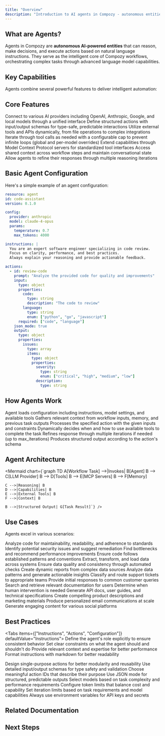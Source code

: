 ```yaml
---
title: "Overview"
description: "Introduction to AI agents in Compozy - autonomous entities that reason, decide, and execute actions"
---
```


## What are Agents?

Agents in Compozy are **autonomous AI-powered entities** that can reason, make decisions, and execute actions based on natural language instructions. They serve as the intelligent core of Compozy workflows, orchestrating complex tasks through advanced language model capabilities.

## Key Capabilities

Agents combine several powerful features to deliver intelligent automation:

<FeatureCardList cols={2}>
  <FeatureCard
    title="Natural Language Understanding"
    description="Process and understand complex instructions in plain English, enabling intuitive task definitions"
    icon="Brain"
  />
  <FeatureCard
    title="Dynamic Decision Making"
    description="Make contextual decisions based on goals, constraints, and real-time information"
    icon="Route"
  />
  <FeatureCard
    title="Tool Utilization"
    description="Access and use external tools dynamically to extend capabilities beyond text generation"
    icon="Wrench"
  />
  <FeatureCard
    title="Iterative Problem Solving"
    description="Self-correct and refine responses over multiple iterations for improved accuracy"
    icon="RefreshCw"
  />
</FeatureCardList>

## Core Features

<List>
  <ListItem title="LLM Integration">
    Connect to various AI providers including OpenAI, Anthropic, Google, and local models through a unified interface
  </ListItem>
  <ListItem title="Action System">
    Define structured actions with input/output schemas for type-safe, predictable interactions
  </ListItem>
  <ListItem title="Tool Access">
    Utilize external tools and APIs dynamically, from file operations to complex integrations
  </ListItem>
  <ListItem title="Tool Iteration Control">
    Iterate through tool calls as needed with a configurable cap to prevent infinite loops (global and per-model overrides)
  </ListItem>
  <ListItem title="MCP Support">
    Extend capabilities through Model Context Protocol servers for standardized tool interfaces
  </ListItem>
  <ListItem title="Memory Management">
    Access shared context across workflow steps and maintain conversational state
  </ListItem>
  <ListItem title="Iterative Execution">
    Allow agents to refine their responses through multiple reasoning iterations
  </ListItem>
</List>

## Basic Agent Configuration

Here's a simple example of an agent configuration:

```yaml
resource: agent
id: code-assistant
version: 0.1.0

config:
  provider: anthropic
  model: claude-4-opus
  params:
    temperature: 0.7
    max_tokens: 4000

instructions: |
  You are an expert software engineer specializing in code review.
  Focus on clarity, performance, and best practices.
  Always explain your reasoning and provide actionable feedback.

actions:
  - id: review-code
    prompt: "Analyze the provided code for quality and improvements"
    input:
      type: object
      properties:
        code:
          type: string
          description: "The code to review"
        language:
          type: string
          enum: ["python", "go", "javascript"]
      required: ["code", "language"]
    json_mode: true
    output:
      type: object
      properties:
        issues:
          type: array
          items:
            type: object
            properties:
              severity:
                type: string
                enum: ["critical", "high", "medium", "low"]
              description:
                type: string
```

## How Agents Work

<Steps className="mt-14">
  <Step title="Initialization">
    Agent loads configuration including instructions, model settings, and available tools
  </Step>
  <Step title="Context Building">
    Gathers relevant context from workflow inputs, memory, and previous task outputs
  </Step>
  <Step title="Action Execution">
    Processes the specified action with the given inputs and constraints
  </Step>
  <Step title="Tool Usage">
    Dynamically decides when and how to use available tools to complete the task
  </Step>
  <Step title="Iteration">
    Refines response through multiple iterations if needed (up to max_iterations)
  </Step>
  <Step title="Output Generation">
    Produces structured output according to the action's schema
  </Step>
</Steps>

## Agent Architecture

<Mermaid chart={`graph TD
    A[Workflow Task] -->|Invokes| B[Agent]
    B --> C[LLM Provider]
    B --> D[Tools]
    B --> E[MCP Servers]
    B --> F[Memory]

    C -->|Reasoning| B
    D -->|Capabilities| B
    E -->|External Tools| B
    F -->|Context| B

    B -->|Structured Output| G[Task Result]`} />

## Use Cases

Agents excel in various scenarios:

<AccordionGroup>
  <Accordion title="Code Analysis & Review">
    <List>
      <ListItem title="Automated code quality assessment">
        Analyze code for maintainability, readability, and adherence to standards
      </ListItem>
      <ListItem title="Security vulnerability detection">
        Identify potential security issues and suggest remediation
      </ListItem>
      <ListItem title="Performance optimization suggestions">
        Find bottlenecks and recommend performance improvements
      </ListItem>
      <ListItem title="Best practice enforcement">
        Ensure code follows established patterns and conventions
      </ListItem>
    </List>
  </Accordion>

  <Accordion title="Data Processing">
    <List>
      <ListItem title="ETL pipeline orchestration">
        Extract, transform, and load data across systems
      </ListItem>
      <ListItem title="Data validation and cleansing">
        Ensure data quality and consistency through automated checks
      </ListItem>
      <ListItem title="Report generation">
        Create dynamic reports from complex data sources
      </ListItem>
      <ListItem title="Insight extraction">
        Analyze data patterns and generate actionable insights
      </ListItem>
    </List>
  </Accordion>

  <Accordion title="Customer Support">
    <List>
      <ListItem title="Intelligent ticket routing">
        Classify and route support tickets to appropriate teams
      </ListItem>
      <ListItem title="Automated response generation">
        Provide initial responses to common customer queries
      </ListItem>
      <ListItem title="Knowledge base queries">
        Search and retrieve relevant documentation for users
      </ListItem>
      <ListItem title="Escalation decisions">
        Determine when human intervention is needed
      </ListItem>
    </List>
  </Accordion>

  <Accordion title="Content Generation">
    <List>
      <ListItem title="Technical documentation">
        Generate API docs, user guides, and technical specifications
      </ListItem>
      <ListItem title="Marketing copy">
        Create compelling product descriptions and marketing materials
      </ListItem>
      <ListItem title="Email templates">
        Produce personalized email communications at scale
      </ListItem>
      <ListItem title="Social media posts">
        Generate engaging content for various social platforms
      </ListItem>
    </List>
  </Accordion>
</AccordionGroup>

## Best Practices

<Tabs items={["Instructions", "Actions", "Configuration"]} defaultValue="Instructions">
  <Tab value="Instructions">
    <List>
      <ListItem title="Be clear and specific">
        Define the agent's role explicitly to ensure consistent behavior
      </ListItem>
      <ListItem title="Define boundaries">
        Set clear constraints on what the agent should and shouldn't do
      </ListItem>
      <ListItem title="Include domain knowledge">
        Provide relevant context and expertise for better performance
      </ListItem>
      <ListItem title="Use markdown structure">
        Format instructions with markdown for better readability
      </ListItem>
    </List>
  </Tab>

  <Tab value="Actions">
    <List>
      <ListItem title="Create focused actions">
        Design single-purpose actions for better modularity and reusability
      </ListItem>
      <ListItem title="Define clear schemas">
        Use detailed input/output schemas for type safety and validation
      </ListItem>
      <ListItem title="Use descriptive IDs">
        Choose meaningful action IDs that describe their purpose
      </ListItem>
      <ListItem title="Enable JSON mode">
        Use JSON mode for structured, predictable outputs
      </ListItem>
    </List>
  </Tab>

  <Tab value="Configuration">
    <List>
      <ListItem title="Choose appropriate models">
        Select models based on task complexity and performance requirements
      </ListItem>
      <ListItem title="Set reasonable limits">
        Configure token limits that balance cost and capability
      </ListItem>
      <ListItem title="Configure iterations">
        Set iteration limits based on task requirements and model capabilities
      </ListItem>
      <ListItem title="Secure sensitive data">
        Always use environment variables for API keys and secrets
      </ListItem>
    </List>
  </Tab>
</Tabs>

## Related Documentation

<ReferenceCardList>
  <ReferenceCard
    title="Core Concepts: Agents"
    description="Understanding agents in the workflow context and their role in orchestration"
    href="/docs/core/getting-started/core-concepts"
    icon="BookOpen"
  />
  <ReferenceCard
    title="Task Integration"
    description="Learn how agents seamlessly work with tasks to execute workflows"
    href="/docs/core/tasks/basic-tasks"
    icon="GitBranch"
  />
  <ReferenceCard
    title="YAML Templates"
    description="Configure agents dynamically using template expressions and variables"
    href="/docs/core/yaml-templates/overview"
    icon="FileCode"
  />
  <ReferenceCard
    title="LLM Provider Setup"
    description="Configure and connect various AI providers for your agents"
    href="/docs/core/configuration/providers"
    icon="Settings"
  />
  <ReferenceCard
    title="Memory Systems"
    description="Implement persistent memory and context for stateful agents"
    href="/docs/core/memory/overview"
    icon="Database"
  />
  <ReferenceCard
    title="Memory Operations"
    description="Work with memory operations for storing and retrieving agent context"
    href="/docs/core/memory/operations"
    icon="HardDrive"
  />
  <ReferenceCard
    title="Tools Overview"
    description="Extend agent capabilities with custom tools and integrations"
    href="/docs/core/tools/overview"
    icon="Wrench"
  />
  <ReferenceCard
    title="MCP Integration"
    description="Connect external tools using the Model Context Protocol"
    href="/docs/core/mcp/overview"
    icon="Link2"
  />
  <ReferenceCard
    title="Template Variables"
    description="Access and use context variables in agent configurations"
    href="/docs/core/yaml-templates/context-variables"
    icon="Variable"
  />
</ReferenceCardList>

## Next Steps

<ReferenceCardList>
  <ReferenceCard
    title="LLM Integration"
    description="Connect to OpenAI, Anthropic, Groq, and more"
    href="/docs/core/agents/llm-integration"
    icon="Cpu"
  />
  <ReferenceCard
    title="Instructions & Actions"
    description="Define agent behavior and structured actions"
    href="/docs/core/agents/instructions-actions"
    icon="ListCheck"
  />
  <ReferenceCard
    title="Tools"
    description="Extend capabilities with external tools and MCP"
    href="/docs/core/agents/tools"
    icon="Wrench"
  />
  <ReferenceCard
    title="Memory"
    description="Implement stateful conversations and context"
    href="/docs/core/agents/memory"
    icon="Brain"
  />
</ReferenceCardList>
